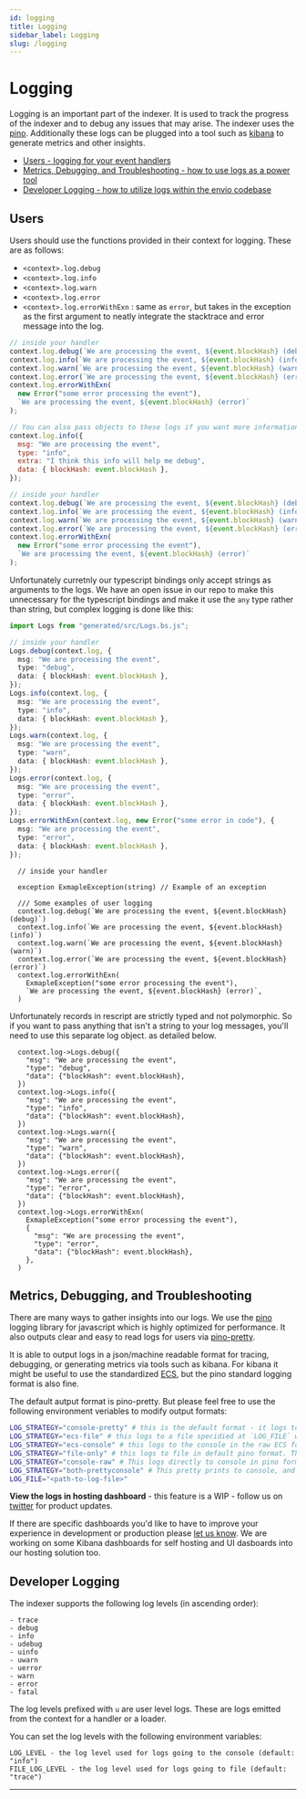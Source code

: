 ```yaml
---
id: logging
title: Logging
sidebar_label: Logging
slug: /logging
---
```



# Logging

Logging is an important part of the indexer. It is used to track the progress of the indexer and to debug any issues that may arise. The indexer uses the [pino](https://github.com/pinojs/pino/). Additionally these logs can be plugged into a tool such as [kibana](https://www.elastic.co/what-is/kibana) to generate metrics and other insights.

- [Users - logging for your event handlers](#users)
- [Metrics, Debugging, and Troubleshooting - how to use logs as a power tool](#metrics-debugging-and-troubleshooting)
- [Developer Logging - how to utilize logs within the envio codebase](#developer-logging)

## Users

Users should use the functions provided in their context for logging. These are as follows:

- `<context>.log.debug`
- `<context>.log.info`
- `<context>.log.warn`
- `<context>.log.error`
- `<context>.log.errorWithExn` : same as `error`, but takes in the exception as the first argument to neatly integrate the stacktrace and error message into the log.

<Tabs>
  <TabItem value="javascript" label="Javascript">

```javascript
// inside your handler
context.log.debug(`We are processing the event, ${event.blockHash} (debug)`);
context.log.info(`We are processing the event, ${event.blockHash} (info)`);
context.log.warn(`We are processing the event, ${event.blockHash} (warn)`);
context.log.error(`We are processing the event, ${event.blockHash} (error)`);
context.log.errorWithExn(
  new Error("some error processing the event"),
  `We are processing the event, ${event.blockHash} (error)`
);

// You can also pass objects to these logs if you want more information to be available in them. eg.:
context.log.info({
  msg: "We are processing the event",
  type: "info",
  extra: "I think this info will help me debug",
  data: { blockHash: event.blockHash },
});
```

  </TabItem>
  <TabItem value="typescript" label="Typescript">

```typescript
// inside your handler
context.log.debug(`We are processing the event, ${event.blockHash} (debug)`);
context.log.info(`We are processing the event, ${event.blockHash} (info)`);
context.log.warn(`We are processing the event, ${event.blockHash} (warn)`);
context.log.error(`We are processing the event, ${event.blockHash} (error)`);
context.log.errorWithExn(
  new Error("some error processing the event"),
  `We are processing the event, ${event.blockHash} (error)`
);
```

<!-- TODO: if we move away from gentype we will be able to make the log argument be an `any` type in typescript - this section will be irrelevant then -->

Unfortunately curretnly our typescript bindings only accept strings as arguments to the logs. We have an open issue in our repo to make this unnecessary for the typescript bindings and make it use the `any` type rather than string, but complex logging is done like this:

```typescript
import Logs from "generated/src/Logs.bs.js";

// inside your handler
Logs.debug(context.log, {
  msg: "We are processing the event",
  type: "debug",
  data: { blockHash: event.blockHash },
});
Logs.info(context.log, {
  msg: "We are processing the event",
  type: "info",
  data: { blockHash: event.blockHash },
});
Logs.warn(context.log, {
  msg: "We are processing the event",
  type: "warn",
  data: { blockHash: event.blockHash },
});
Logs.error(context.log, {
  msg: "We are processing the event",
  type: "error",
  data: { blockHash: event.blockHash },
});
Logs.errorWithExn(context.log, new Error("some error in code"), {
  msg: "We are processing the event",
  type: "error",
  data: { blockHash: event.blockHash },
});
```

  </TabItem>
  <TabItem value="rescript" label="Rescript">

```rescript
  // inside your handler

  exception ExmapleException(string) // Example of an exception

  /// Some examples of user logging
  context.log.debug(`We are processing the event, ${event.blockHash} (debug)`)
  context.log.info(`We are processing the event, ${event.blockHash} (info)`)
  context.log.warn(`We are processing the event, ${event.blockHash} (warn)`)
  context.log.error(`We are processing the event, ${event.blockHash} (error)`)
  context.log.errorWithExn(
    ExmapleException("some error processing the event"),
    `We are processing the event, ${event.blockHash} (error)`,
  )
```

Unfortunately records in rescript are strictly typed and not polymorphic. So if you want to pass anything that isn't a string to your log messages, you'll need to use this separate log object. as detailed below.

```rescript
  context.log->Logs.debug({
    "msg": "We are processing the event",
    "type": "debug",
    "data": {"blockHash": event.blockHash},
  })
  context.log->Logs.info({
    "msg": "We are processing the event",
    "type": "info",
    "data": {"blockHash": event.blockHash},
  })
  context.log->Logs.warn({
    "msg": "We are processing the event",
    "type": "warn",
    "data": {"blockHash": event.blockHash},
  })
  context.log->Logs.error({
    "msg": "We are processing the event",
    "type": "error",
    "data": {"blockHash": event.blockHash},
  })
  context.log->Logs.errorWithExn(
    ExmapleException("some error processing the event"),
    {
      "msg": "We are processing the event",
      "type": "error",
      "data": {"blockHash": event.blockHash},
    },
  )
```

  </TabItem>
</Tabs>

## Metrics, Debugging, and Troubleshooting

There are many ways to gather insights into our logs. We use the [pino](https://github.com/pinojs/pino/) logging library for javascript which is highly optimized for performance. It also outputs clear and easy to read logs for users via [pino-pretty](https://github.com/pinojs/pino-pretty).

It is able to output logs in a json/machine readable format for tracing, debugging, or generating metrics via tools such as kibana. For kibana it might be useful to use the standardized [ECS](https://www.elastic.co/guide/en/ecs/current/index.html), but the pino standard logging format is also fine.

The default autput format is pino-pretty. But please feel free to use the following environment veriables to modify output formats:

```bash
LOG_STRATEGY="console-pretty" # this is the default format - it logs to the terminal directly with colours for log levels in a human readable format.
LOG_STRATEGY="ecs-file" # this logs to a file specidied at `LOG_FILE` with the ECS log format which is the standard output format for the EKS stack
LOG_STRATEGY="ecs-console" # this logs to the console in the raw ECS format
LOG_STRATEGY="file-only" # this logs to file in default pino format. This is a more efficient logger performance wise.
LOG_STRATEGY="console-raw" # This logs directly to console in pino format.
LOG_STRATEGY="both-prettyconsole" # This pretty prints to console, and logs to file at `LOG_FILE` with default pino format
LOG_FILE="<path-to-log-file>"
```

**View the logs in hosting dashboard** - this feature is a WIP - follow us on [twitter](https://twitter.com/envio_indexer) for product updates.

If there are specific dashboards you'd like to have to improve your experience in development or production please [let us know](https://discord.gg/DhfFhzuJQh). We are working on some Kibana dashboards for self hosting and UI dasboards into our hosting solution too.

## Developer Logging

The indexer supports the following log levels (in ascending order):

```
- trace
- debug
- info
- udebug
- uinfo
- uwarn
- uerror
- warn
- error
- fatal
```

The log levels prefixed with `u` are user level logs. These are logs emitted from the context for a handler or a loader.

You can set the log levels with the following environment variables:

```
LOG_LEVEL - the log level used for logs going to the console (default: "info")
FILE_LOG_LEVEL - the log level used for logs going to file (default: "trace")
```

---
